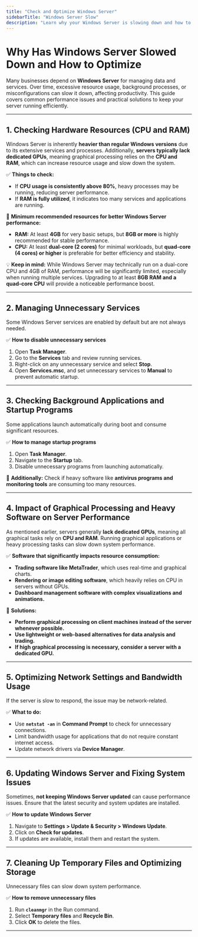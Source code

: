 ```yaml
---
title: "Check and Optimize Windows Server"
sidebarTitle: "Windows Server Slow"
description: "Learn why your Windows Server is slowing down and how to optimize its performance effectively. This guide covers CPU & RAM management, disabling unnecessary services, handling heavy applications like MetaTrader, optimizing network settings, and cleaning up storage to ensure smooth operation. 🚀"
---
```



# Why Has Windows Server Slowed Down and How to Optimize

Many businesses depend on **Windows Server** for managing data and services. Over time, excessive resource usage, background processes, or misconfigurations can slow it down, affecting productivity. This guide covers common performance issues and practical solutions to keep your server running efficiently.

---

## 1. Checking Hardware Resources (CPU and RAM)

Windows Server is inherently **heavier than regular Windows versions** due to its extensive services and processes. Additionally, **servers typically lack dedicated GPUs**, meaning graphical processing relies on the **CPU and RAM**, which can increase resource usage and slow down the system.

✅ **Things to check:**

- If **CPU usage is consistently above 80%**, heavy processes may be running, reducing server performance.
- If **RAM is fully utilized**, it indicates too many services and applications are running.

🔹 **Minimum recommended resources for better Windows Server performance:**

- **RAM:** At least **4GB** for very basic setups, but **8GB or more** is highly recommended for stable performance.
- **CPU:** At least **dual-core (2 cores)** for minimal workloads, but **quad-core (4 cores) or higher** is preferable for better efficiency and stability.

💡 **Keep in mind:** While Windows Server may technically run on a dual-core CPU and 4GB of RAM, performance will be significantly limited, especially when running multiple services. Upgrading to at least **8GB RAM and a quad-core CPU** will provide a noticeable performance boost.

<CtaButton label="Upgrade VPS" link="../faq/upgrades-downgrades/upgrading-a-vps-to-a-higher-tier" />

---

## 2. Managing Unnecessary Services

Some Windows Server services are enabled by default but are not always needed.

✅ **How to disable unnecessary services**

1. Open **Task Manager**.
2. Go to the **Services** tab and review running services.
3. Right-click on any unnecessary service and select **Stop**.
4. Open **Services.msc**, and set unnecessary services to **Manual** to prevent automatic startup.

---

## 3. Checking Background Applications and Startup Programs

Some applications launch automatically during boot and consume significant resources.

✅ **How to manage startup programs**

1. Open **Task Manager**.
2. Navigate to the **Startup** tab.
3. Disable unnecessary programs from launching automatically.

🔹 **Additionally:** Check if heavy software like **antivirus programs and monitoring tools** are consuming too many resources.

---

## 4. Impact of Graphical Processing and Heavy Software on Server Performance

As mentioned earlier, servers generally **lack dedicated GPUs**, meaning all graphical tasks rely on **CPU and RAM**. Running graphical applications or heavy processing tasks can slow down system performance.

✅ **Software that significantly impacts resource consumption:**

- **Trading software like MetaTrader**, which uses real-time and graphical charts.
- **Rendering or image editing software**, which heavily relies on CPU in servers without GPUs.
- **Dashboard management software with complex visualizations and animations.**

🔹 **Solutions:**

- **Perform graphical processing on client machines instead of the server whenever possible.**
- **Use lightweight or web-based alternatives for data analysis and trading.**
- **If high graphical processing is necessary, consider a server with a dedicated GPU.**

---

## 5. Optimizing Network Settings and Bandwidth Usage

If the server is slow to respond, the issue may be network-related.

✅ **What to do:**

- Use **`netstat -an`** in **Command Prompt** to check for unnecessary connections.
- Limit bandwidth usage for applications that do not require constant internet access.
- Update network drivers via **Device Manager**.

---

## 6. Updating Windows Server and Fixing System Issues

Sometimes, **not keeping Windows Server updated** can cause performance issues. Ensure that the latest security and system updates are installed.

✅ **How to update Windows Server**

1. Navigate to **Settings > Update & Security > Windows Update**.
2. Click on **Check for updates**.
3. If updates are available, install them and restart the system.

---

## 7. Cleaning Up Temporary Files and Optimizing Storage

Unnecessary files can slow down system performance.

✅ **How to remove unnecessary files**

1. Run **`cleanmgr`** in the Run command.
2. Select **Temporary files** and **Recycle Bin**.
3. Click **OK** to delete the files.

---
